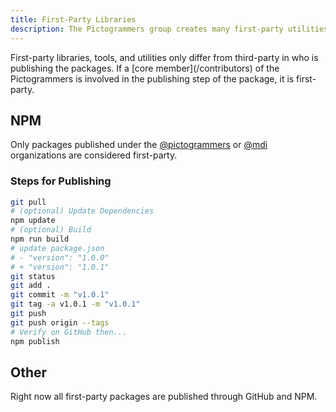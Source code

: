 ```yaml
---
title: First-Party Libraries
description: The Pictogrammers group creates many first-party utilities to make it easier to use our icon libraries.
---
```


<Note>
  First-party libraries, tools, and utilities only differ from third-party in who is publishing the packages. If a [core member](/contributors) of the Pictogrammers is involved in the publishing step of the package, it is first-party.
</Note>

## NPM

Only packages published under the [@pictogrammers](https://www.npmjs.com/org/pictogrammers) or [@mdi](https://www.npmjs.com/org/mdi) organizations are considered first-party.

### Steps for Publishing

```bash
git pull
# (optional) Update Dependencies
npm update
# (optional) Build
npm run build
# update package.json
# - "version": "1.0.0"
# + "version": "1.0.1"
git status
git add .
git commit -m "v1.0.1"
git tag -a v1.0.1 -m "v1.0.1"
git push
git push origin --tags
# Verify on GitHub then...
npm publish
```

## Other

Right now all first-party packages are published through GitHub and NPM.
